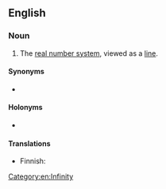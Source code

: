 ==English==
{{wikipedia}}

===Noun===
{{en-noun}}

# {{lb|en|mathematics}} The [[real number system]], viewed as a [[line]]. [[Category:en:Infinity]]

====Synonyms====
* {{l|en|real number line}}

====Holonyms====
* {{l|en|real plane}}

====Translations====
{{trans-top|real numbers viewed as a line}}
* Finnish: {{t|fi|reaalisuora}}
{{trans-mid}}
{{trans-bottom}}